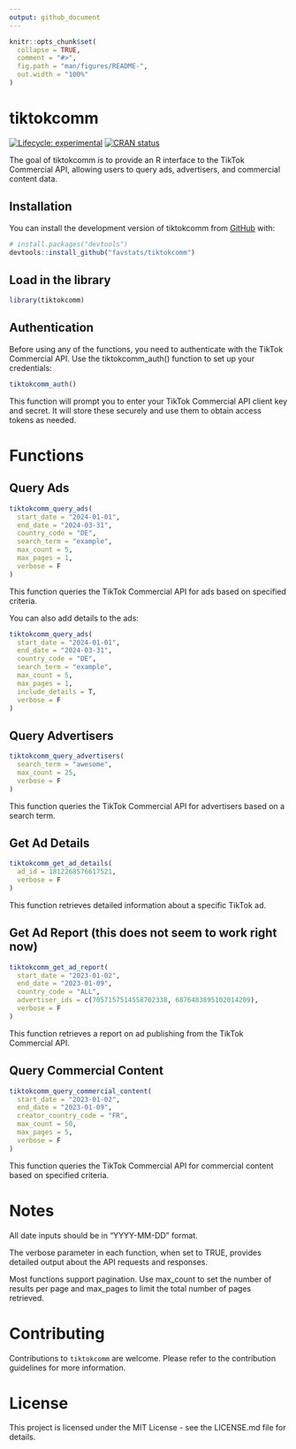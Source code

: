 ```yaml
---
output: github_document
---
```


<!-- README.md is generated from README.Rmd. Please edit that file -->


```r
knitr::opts_chunk$set(
  collapse = TRUE,
  comment = "#>",
  fig.path = "man/figures/README-",
  out.width = "100%"
)
```

# tiktokcomm


<!-- badges: start -->
[![Lifecycle: experimental](https://img.shields.io/badge/lifecycle-experimental-orange.svg)](https://lifecycle.r-lib.org/articles/stages.html#experimental)
[![CRAN status](https://www.r-pkg.org/badges/version/tiktokcomm)](https://CRAN.R-project.org/package=tiktokcomm)
<!-- badges: end -->


The goal of tiktokcomm is to provide an R interface to the TikTok Commercial API, allowing users to query ads, advertisers, and commercial content data.

## Installation

You can install the development version of tiktokcomm from [GitHub](https://github.com/) with:

``` r
# install.packages("devtools")
devtools::install_github("favstats/tiktokcomm")
```
## Load in the library

```r
library(tiktokcomm)
```

## Authentication

Before using any of the functions, you need to authenticate with the TikTok Commercial API. Use the tiktokcomm_auth() function to set up your credentials:




```r

tiktokcomm_auth()
```


This function will prompt you to enter your TikTok Commercial API client key and secret. It will store these securely and use them to obtain access tokens as needed.

# Functions


## Query Ads

```r
tiktokcomm_query_ads(
  start_date = "2024-01-01",
  end_date = "2024-03-31",
  country_code = "DE",
  search_term = "example",
  max_count = 5,
  max_pages = 1,
  verbose = F
)
```

This function queries the TikTok Commercial API for ads based on specified criteria.

You can also add details to the ads:

```r
tiktokcomm_query_ads(
  start_date = "2024-01-01",
  end_date = "2024-03-31",
  country_code = "DE",
  search_term = "example",
  max_count = 5,
  max_pages = 1, 
  include_details = T,
  verbose = F
)
```


## Query Advertisers

```r
tiktokcomm_query_advertisers(
  search_term = "awesome",
  max_count = 25,
  verbose = F
)
```



This function queries the TikTok Commercial API for advertisers based on a search term.


## Get Ad Details

```r
tiktokcomm_get_ad_details(
  ad_id = 1812268576617521,
  verbose = F
)
```


This function retrieves detailed information about a specific TikTok ad.

## Get Ad Report (this does not seem to work right now)

```r
tiktokcomm_get_ad_report(
  start_date = "2023-01-02",
  end_date = "2023-01-09",
  country_code = "ALL",
  advertiser_ids = c(7057157514558702338, 6876483895102014209),
  verbose = F
)
```


This function retrieves a report on ad publishing from the TikTok Commercial API.

## Query Commercial Content


```r
tiktokcomm_query_commercial_content(
  start_date = "2023-01-02",
  end_date = "2023-01-09",
  creator_country_code = "FR",
  max_count = 50,
  max_pages = 5,
  verbose = F
)
```

This function queries the TikTok Commercial API for commercial content based on specified criteria.

# Notes

All date inputs should be in "YYYY-MM-DD" format.

The verbose parameter in each function, when set to TRUE, provides detailed output about the API requests and responses.

Most functions support pagination. Use max_count to set the number of results per page and max_pages to limit the total number of pages retrieved.


# Contributing

Contributions to `tiktokcomm` are welcome. Please refer to the contribution guidelines for more information.

# License

This project is licensed under the MIT License - see the LICENSE.md file for details.


